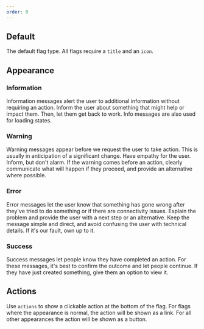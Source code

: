 ```yaml
---
order: 0
---
```



## Default

The default flag type. All flags require a `title` and an `icon`.

<Example Component={FlagDefault} packageName="@atlaskit/flag" />

## Appearance

### Information

Information messages alert the user to additional information without requiring an action. Inform the user about something that might help or impact them. Then, let them get back to work. Info messages are also used for loading states.

<Example Component={FlagInfo} packageName="@atlaskit/flag" />

### Warning

Warning messages appear before we request the user to take action. This is usually in anticipation of a significant change. Have empathy for the user. Inform, but don't alarm. If the warning comes before an action, clearly communicate what will happen if they proceed, and provide an alternative where possible.

<Example Component={FlagWarning} packageName="@atlaskit/flag" />

### Error

Error messages let the user know that something has gone wrong after they've tried to do something or if there are connectivity issues. Explain the problem and provide the user with a next step or an alternative. Keep the message simple and direct, and avoid confusing the user with technical details. If it's our fault, own up to it.

<Example Component={FlagError} packageName="@atlaskit/flag" />

### Success

Success messages let people know they have completed an action. For these messages, it's best to confirm the outcome and let people continue. If they have just created something, give them an option to view it.

<Example Component={FlagSuccess} packageName="@atlaskit/flag" />

## Actions

Use `actions` to show a clickable action at the bottom of the flag. For flags where the appearance is normal, the action will be shown as a link. For all other appearances the action will be shown as a button.

<Example Component={FlagActions} packageName="@atlaskit/flag" />
